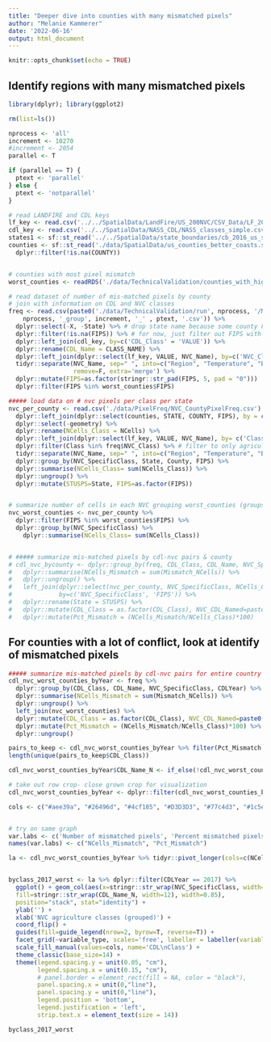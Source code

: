 ```yaml
---
title: "Deeper dive into counties with many mismatched pixels"
author: "Melanie Kammerer"
date: '2022-06-16'
output: html_document
---
```


```r
knitr::opts_chunk$set(echo = TRUE)
```

## Identify regions with many mismatched pixels

```r
library(dplyr); library(ggplot2)

rm(list=ls())

nprocess <- 'all'
increment <- 10270
#increment <- 2054
parallel <- T

if (parallel == T) {
  ptext <- 'parallel'
} else {
  ptext <- 'notparallel'
}

# read LANDFIRE and CDL keys
lf_key <- read.csv('../../SpatialData/LandFire/US_200NVC/CSV_Data/LF_200NVC_05142020.csv')
cdl_key <- read.csv('../../SpatialData/NASS_CDL/NASS_classes_simple.csv')
states1 <- sf::st_read('../../SpatialData/state_boundaries/cb_2016_us_state_500k.shp') 
counties <- sf::st_read('./data/SpatialData/us_counties_better_coasts.shp') %>%
  dplyr::filter(!is.na(COUNTY))


# counties with most pixel mismatch
worst_counties <- readRDS('./data/TechnicalValidation/counties_with_highest_mismatch_2017.rds')

# read dataset of number of mis-matched pixels by county
# join with information on CDL and NVC classes
freq <- read.csv(paste0('./data/TechnicalValidation/run', nprocess, '/Mismatched_Cells_byCounty_run', 
    nprocess, '_group', increment, '_' , ptext, '.csv')) %>%
  dplyr::select(-X, -State) %>% # drop state name because some county FIPS codes and State names to not match (tile from close to state boundary)
  dplyr::filter(!is.na(FIPS)) %>% # for now, just filter out FIPS with NA values
  dplyr::left_join(cdl_key, by=c('CDL_Class' = 'VALUE')) %>%
  dplyr::rename(CDL_Name = CLASS_NAME) %>%
  dplyr::left_join(dplyr::select(lf_key, VALUE, NVC_Name), by=c('NVC_Class' = 'VALUE')) %>%
  tidyr::separate(NVC_Name, sep=" ", into=c("Region", "Temperature", "Biome", "NVC_SpecificClass"), 
                  remove=F, extra='merge') %>%
  dplyr::mutate(FIPS=as.factor(stringr::str_pad(FIPS, 5, pad = "0")))  %>%# convert FIPS to factor, add leading zeros match county shp
  dplyr::filter(FIPS %in% worst_counties$FIPS)

##### load data on # nvc pixels per class per state
nvc_per_county <- read.csv('./data/PixelFreq/NVC_CountyPixelFreq.csv') %>%
  dplyr::left_join(dplyr::select(counties, STATE, COUNTY, FIPS), by = c('State'='STATE', 'County'='COUNTY')) %>%
  dplyr::select(-geometry) %>%
  dplyr::rename(NCells_Class = NCells) %>%
  dplyr::left_join(dplyr::select(lf_key, VALUE, NVC_Name), by= c('Class'= 'VALUE')) %>% # add landfire class names
  dplyr::filter(Class %in% freq$NVC_Class) %>% # filter to only agriculture classes
  tidyr::separate(NVC_Name, sep=" ", into=c("Region", "Temperature", "Biome", "NVC_SpecificClass"), remove=F, extra='merge') %>% # create grouped NVC name (removes east/west and warm/cool designations)
  dplyr::group_by(NVC_SpecificClass, State, County, FIPS) %>%
  dplyr::summarise(NCells_Class= sum(NCells_Class)) %>%
  dplyr::ungroup() %>%
  dplyr::mutate(STUSPS=State, FIPS=as.factor(FIPS))


# summarize number of cells in each NVC grouping worst_counties (groups exclude region and temperature)
nvc_worst_counties <- nvc_per_county %>%
  dplyr::filter(FIPS %in% worst_counties$FIPS) %>%
  dplyr::group_by(NVC_SpecificClass) %>%
    dplyr::summarise(NCells_Class= sum(NCells_Class))


# ##### summarize mis-matched pixels by cdl-nvc pairs & county
# cdl_nvc_bycounty <- dplyr::group_by(freq, CDL_Class, CDL_Name, NVC_SpecificClass, CDLYear, FIPS) %>%
#   dplyr::summarise(NCells_Mismatch = sum(Mismatch_NCells)) %>%
#   dplyr::ungroup() %>%
#   left_join(dplyr::select(nvc_per_county, NVC_SpecificClass, NCells_Class, STUSPS, FIPS),
#             by=c('NVC_SpecificClass', 'FIPS')) %>%
#   dplyr::rename(State = STUSPS) %>%
#   dplyr::mutate(CDL_Class = as.factor(CDL_Class), NVC_CDL_Named=paste0(NVC_SpecificClass, "_", CDL_Name)) %>%
#   dplyr::mutate(Pct_Mismatch = (NCells_Mismatch/NCells_Class)*100)


```
## For counties with a lot of conflict, look at identify of mismatched pixels

```r
##### summarize mis-matched pixels by cdl-nvc pairs for entire country
cdl_nvc_worst_counties_byYear <- freq %>%
  dplyr::group_by(CDL_Class, CDL_Name, NVC_SpecificClass, CDLYear) %>%
  dplyr::summarise(NCells_Mismatch = sum(Mismatch_NCells)) %>%
  dplyr::ungroup() %>%
  left_join(nvc_worst_counties) %>%
  dplyr::mutate(CDL_Class = as.factor(CDL_Class), NVC_CDL_Named=paste0(NVC_SpecificClass, "_", CDL_Name)) %>%
  dplyr::mutate(Pct_Mismatch = (NCells_Mismatch/NCells_Class)*100) %>%
  dplyr::ungroup()

pairs_to_keep <- cdl_nvc_worst_counties_byYear %>% filter(Pct_Mismatch > 4 | NCells_Mismatch > 3000000)
length(unique(pairs_to_keep$CDL_Class))

cdl_nvc_worst_counties_byYear$CDL_Name_N <- if_else(!cdl_nvc_worst_counties_byYear$CDL_Class %in% pairs_to_keep$CDL_Class, 'Other', cdl_nvc_worst_counties_byYear$CDL_Name)

# take out row crop- close grown crop for visualization
cdl_nvc_worst_counties_byYear <- dplyr::filter(cdl_nvc_worst_counties_byYear, NVC_SpecificClass != "Row Crop - Close Grown Crop")

```

```r
cols <- c("#aee39a", "#26496d", "#4cf185", "#D3D3D3", "#77c4d3", "#1c5e39", "#bce333", "#572b9e", "#8699ee", "#9f0b64", "#f597fa", "#6c3357", "#6e9d50")


# try on same graph
var.labs <- c('Number of mismatched pixels', 'Percent mismatched pixels')
names(var.labs) <- c("NCells_Mismatch", "Pct_Mismatch")

la <- cdl_nvc_worst_counties_byYear %>% tidyr::pivot_longer(cols=c(NCells_Mismatch, Pct_Mismatch), names_to='variable_type')


byclass_2017_worst <- la %>% dplyr::filter(CDLYear == 2017) %>% 
  ggplot() + geom_col(aes(x=stringr::str_wrap(NVC_SpecificClass, width=12), y=value, 
  fill=stringr::str_wrap(CDL_Name_N, width=12), width=0.85), 
  position="stack", stat="identity") +
  ylab('') +
  xlab('NVC agriculture classes (grouped)') +
  coord_flip() +
  guides(fill=guide_legend(nrow=2, byrow=T, reverse=T)) +
  facet_grid(~variable_type, scales='free', labeller = labeller(variable_type=var.labs)) +
  scale_fill_manual(values=cols, name='CDL\nClass') +
  theme_classic(base_size=14) +
  theme(legend.spacing.y = unit(0.05, "cm"),
        legend.spacing.x = unit(0.15, "cm"),
        # panel.border = element_rect(fill = NA, color = "black"),
        panel.spacing.x = unit(0,"line"),
        panel.spacing.y = unit(0,"line"),
        legend.position = 'bottom', 
        legend.justification = 'left',
        strip.text.x = element_text(size = 14))

byclass_2017_worst 
```



